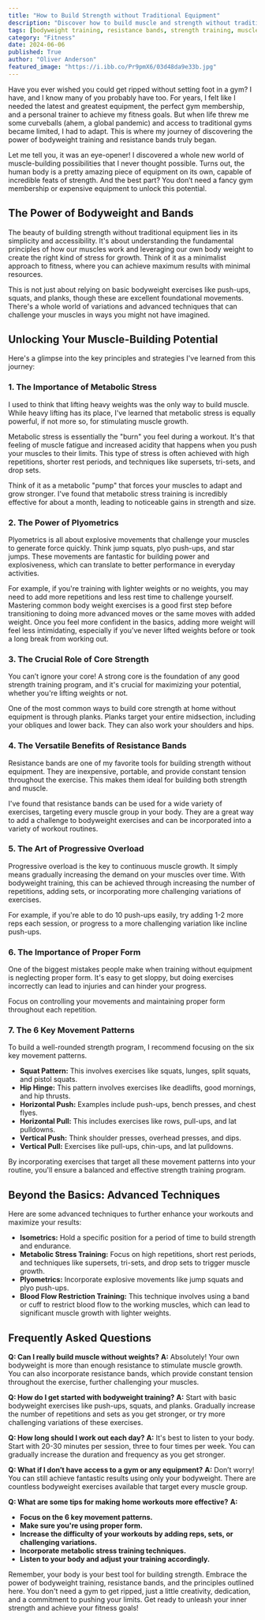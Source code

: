 ```yaml
---
title: "How to Build Strength without Traditional Equipment"
description: "Discover how to build muscle and strength without traditional gym equipment. This guide covers bodyweight training, resistance bands, and essential principles for maximizing your results."
tags: [bodyweight training, resistance bands, strength training, muscle building, home workouts, fitness, exercise, muscle growth, workout routine, at home fitness]
category: "Fitness"
date: 2024-06-06
published: True
author: "Oliver Anderson"
featured_image: "https://i.ibb.co/Pr9pmX6/03d48da9e33b.jpg"
---
```



Have you ever wished you could get ripped without setting foot in a gym?  I have, and I know many of you probably have too. For years, I felt like I needed the latest and greatest equipment, the perfect gym membership, and a personal trainer to achieve my fitness goals.  But when life threw me some curveballs (ahem, a global pandemic) and access to traditional gyms became limited, I had to adapt. This is where my journey of discovering the power of bodyweight training and resistance bands truly began.  

Let me tell you, it was an eye-opener! I discovered a whole new world of muscle-building possibilities that I never thought possible. Turns out, the human body is a pretty amazing piece of equipment on its own, capable of incredible feats of strength. And the best part? You don’t need a fancy gym membership or expensive equipment to unlock this potential.

## The Power of Bodyweight and Bands

The beauty of building strength without traditional equipment lies in its simplicity and accessibility. It's about understanding the fundamental principles of how our muscles work and leveraging our own body weight to create the right kind of stress for growth. Think of it as a minimalist approach to fitness, where you can achieve maximum results with minimal resources.

This is not just about relying on basic bodyweight exercises like push-ups, squats, and planks, though these are excellent foundational movements. There's a whole world of variations and advanced techniques that can challenge your muscles in ways you might not have imagined.  

## Unlocking Your Muscle-Building Potential

Here's a glimpse into the key principles and strategies I've learned from this journey:

### 1. The Importance of Metabolic Stress

I used to think that lifting heavy weights was the only way to build muscle.  While heavy lifting has its place, I've learned that metabolic stress is equally powerful, if not more so, for stimulating muscle growth.

Metabolic stress is essentially the "burn" you feel during a workout. It's that feeling of muscle fatigue and increased acidity that happens when you push your muscles to their limits. This type of stress is often achieved with high repetitions, shorter rest periods, and techniques like supersets, tri-sets, and drop sets.

Think of it as a metabolic "pump" that forces your muscles to adapt and grow stronger. I've found that metabolic stress training is incredibly effective for about a month, leading to noticeable gains in strength and size.

### 2. The Power of Plyometrics

Plyometrics is all about explosive movements that challenge your muscles to generate force quickly. Think jump squats, plyo push-ups, and star jumps. These movements are fantastic for building power and explosiveness, which can translate to better performance in everyday activities. 

For example, if you're training with lighter weights or no weights, you may need to add more repetitions and less rest time to challenge yourself. Mastering common body weight exercises is a good first step before transitioning to doing more advanced moves or the same moves with added weight. Once you feel more confident in the basics, adding more weight will feel less intimidating, especially if you've never lifted weights before or took a long break from working out.

### 3.  The Crucial Role of Core Strength

You can’t ignore your core! A strong core is the foundation of any good strength training program, and it's crucial for maximizing your potential, whether you're lifting weights or not.

One of the most common ways to build core strength at home without equipment is through planks. Planks target your entire midsection, including your obliques and lower back. They can also work your shoulders and hips.

### 4.  The Versatile Benefits of Resistance Bands

Resistance bands are one of my favorite tools for building strength without equipment. They are inexpensive, portable, and provide constant tension throughout the exercise. This makes them ideal for building both strength and muscle.

I've found that resistance bands can be used for a wide variety of exercises, targeting every muscle group in your body. They are a great way to add a challenge to bodyweight exercises and can be incorporated into a variety of workout routines. 

### 5.  The Art of Progressive Overload

Progressive overload is the key to continuous muscle growth. It simply means gradually increasing the demand on your muscles over time.  With bodyweight training, this can be achieved through increasing the number of repetitions, adding sets, or incorporating more challenging variations of exercises.

For example, if you're able to do 10 push-ups easily, try adding 1-2 more reps each session, or progress to a more challenging variation like incline push-ups.

### 6.  The Importance of Proper Form

One of the biggest mistakes people make when training without equipment is neglecting proper form. It's easy to get sloppy, but doing exercises incorrectly can lead to injuries and can hinder your progress.

Focus on controlling your movements and maintaining proper form throughout each repetition.

### 7.  The 6 Key Movement Patterns

To build a well-rounded strength program, I recommend focusing on the six key movement patterns.  

* **Squat Pattern:** This involves exercises like squats, lunges, split squats, and pistol squats.
* **Hip Hinge:** This pattern involves exercises like deadlifts, good mornings, and hip thrusts.
* **Horizontal Push:** Examples include push-ups, bench presses, and chest flyes.
* **Horizontal Pull:** This includes exercises like rows, pull-ups, and lat pulldowns.
* **Vertical Push:** Think shoulder presses, overhead presses, and dips.
* **Vertical Pull:** Exercises like pull-ups, chin-ups, and lat pulldowns.

By incorporating exercises that target all these movement patterns into your routine, you'll ensure a balanced and effective strength training program.

## Beyond the Basics: Advanced Techniques

Here are some advanced techniques to further enhance your workouts and maximize your results:

* **Isometrics:**  Hold a specific position for a period of time to build strength and endurance.
* **Metabolic Stress Training:** Focus on high repetitions, short rest periods, and techniques like supersets, tri-sets, and drop sets to trigger muscle growth.
* **Plyometrics:** Incorporate explosive movements like jump squats and plyo push-ups.
* **Blood Flow Restriction Training:** This technique involves using a band or cuff to restrict blood flow to the working muscles, which can lead to significant muscle growth with lighter weights. 

## Frequently Asked Questions

**Q: Can I really build muscle without weights?**
**A:** Absolutely! Your own bodyweight is more than enough resistance to stimulate muscle growth. You can also incorporate resistance bands, which provide constant tension throughout the exercise, further challenging your muscles.

**Q: How do I get started with bodyweight training?**
**A:**  Start with basic bodyweight exercises like push-ups, squats, and planks. Gradually increase the number of repetitions and sets as you get stronger, or try more challenging variations of these exercises.

**Q: How long should I work out each day?**
**A:** It's best to listen to your body.  Start with 20-30 minutes per session, three to four times per week. You can gradually increase the duration and frequency as you get stronger. 

**Q: What if I don’t have access to a gym or any equipment?**
**A:** Don’t worry! You can still achieve fantastic results using only your bodyweight. There are countless bodyweight exercises available that target every muscle group. 

**Q: What are some tips for making home workouts more effective?**
**A:** 
* **Focus on the 6 key movement patterns.**
* **Make sure you're using proper form.**
* **Increase the difficulty of your workouts by adding reps, sets, or challenging variations.**
* **Incorporate metabolic stress training techniques.**
* **Listen to your body and adjust your training accordingly.**

Remember, your body is your best tool for building strength. Embrace the power of bodyweight training, resistance bands, and the principles outlined here. You don't need a gym to get ripped, just a little creativity, dedication, and a commitment to pushing your limits.  Get ready to unleash your inner strength and achieve your fitness goals!